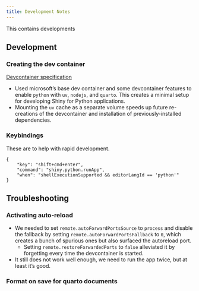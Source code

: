 ```yaml
---
title: Development Notes 
---
```


This contains developments

## Development

### Creating the dev container

[Devcontainer specification](../.devcontainer/devcontainer.json)

* Used microsoft's base dev container and some devcontainer features to enable `python` with `uv`, `nodejs`, and `quarto`. This creates a minimal setup for developing Shiny for Python applications.
* Mounting the `uv` cache as a separate volume speeds up future re-creations of the devcontainer and installation of previously-installed dependencies.

### Keybindings 

These are to help with rapid development.

```jsonc 
{
    "key": "shift+cmd+enter",
    "command": "shiny.python.runApp",
    "when": "shellExecutionSupported && editorLangId == 'python'"
}
```

## Troubleshooting

### Activating auto-reload

* We needed to set `remote.autoForwardPortsSource` to `process` and disable the fallback by setting `remote.autoForwardPortsFallback` to `0`, which creates a bunch of spurious ones but also surfaced the autoreload port.
    * Setting `remote.restoreForwardedPorts` to `false` alleviated it by forgetting every time the devcontainer is started.
* It still does not work well enough, we need to run the app twice, but at least it's good.

### Format on save for quarto documents

